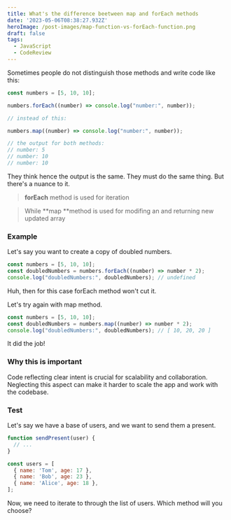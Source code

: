 ```yaml
---
title: What's the difference beetween map and forEach methods
date: '2023-05-06T08:38:27.932Z'
heroImage: /post-images/map-function-vs-forEach-function.png
draft: false
tags:
  - JavaScript
  - CodeReview
---
```



Sometimes people do not distinguish those methods and write code like this:

```javascript
const numbers = [5, 10, 10];

numbers.forEach((number) => console.log("number:", number));

// instead of this:

numbers.map((number) => console.log("number:", number));

// the output for both methods:
// number: 5
// number: 10
// number: 10
```

They think hence the output is the same. They must do the same thing. But there's a nuance to it.

> **forEach** method is used for iteration

> While \*\*map \*\*method is used for modifing an and returning new updated array

### Example

Let's say you want to create a copy of doubled numbers.

```javascript
const numbers = [5, 10, 10];
const doubledNumbers = numbers.forEach((number) => number * 2);
console.log("doubledNumbers:", doubledNumbers); // undefined

```

Huh, then for this case forEach method won't cut it.

Let's try again with map method.

```javascript
const numbers = [5, 10, 10];
const doubledNumbers = numbers.map((number) => number * 2);
console.log("doubledNumbers:", doubledNumbers); // [ 10, 20, 20 ] 
```

It did the job!

### Why this is important

Code reflecting clear intent is crucial for scalability and collaboration. Neglecting this aspect can make it harder to scale the app and work with the codebase.

### Test

Let's say we have a base of users, and we want to send them a present.

```javascript
function sendPresent(user) {
  // ...
}

const users = [
  { name: 'Tom', age: 17 },
  { name: 'Bob', age: 23 },
  { name: 'Alice', age: 18 },
];
```

Now, we need to iterate to through the list of users. Which method will you choose?
